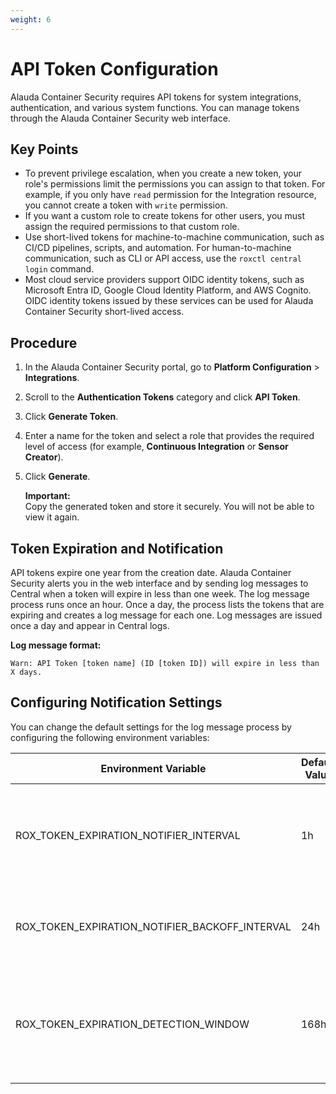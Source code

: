 ```yaml
---
weight: 6
---
```


# API Token Configuration

Alauda Container Security requires API tokens for system integrations, authentication, and various system functions. You can manage tokens through the Alauda Container Security web interface.

## Key Points

- To prevent privilege escalation, when you create a new token, your role's permissions limit the permissions you can assign to that token. For example, if you only have `read` permission for the Integration resource, you cannot create a token with `write` permission.
- If you want a custom role to create tokens for other users, you must assign the required permissions to that custom role.
- Use short-lived tokens for machine-to-machine communication, such as CI/CD pipelines, scripts, and automation. For human-to-machine communication, such as CLI or API access, use the `roxctl central login` command.
- Most cloud service providers support OIDC identity tokens, such as Microsoft Entra ID, Google Cloud Identity Platform, and AWS Cognito. OIDC identity tokens issued by these services can be used for Alauda Container Security short-lived access.

## Procedure

1. In the Alauda Container Security portal, go to **Platform Configuration** > **Integrations**.
2. Scroll to the **Authentication Tokens** category and click **API Token**.
3. Click **Generate Token**.
4. Enter a name for the token and select a role that provides the required level of access (for example, **Continuous Integration** or **Sensor Creator**).
5. Click **Generate**.

   **Important:**  
   Copy the generated token and store it securely. You will not be able to view it again.

## Token Expiration and Notification

API tokens expire one year from the creation date. Alauda Container Security alerts you in the web interface and by sending log messages to Central when a token will expire in less than one week. The log message process runs once an hour. Once a day, the process lists the tokens that are expiring and creates a log message for each one. Log messages are issued once a day and appear in Central logs.

**Log message format:**

```
Warn: API Token [token name] (ID [token ID]) will expire in less than X days.
```

## Configuring Notification Settings

You can change the default settings for the log message process by configuring the following environment variables:

| Environment Variable                         | Default Value | Description                                                                                  |
|-----------------------------------------------|--------------|----------------------------------------------------------------------------------------------|
| ROX_TOKEN_EXPIRATION_NOTIFIER_INTERVAL        | 1h           | Frequency at which the background process checks and logs expiring tokens.                    |
| ROX_TOKEN_EXPIRATION_NOTIFIER_BACKOFF_INTERVAL| 24h          | Frequency at which notifications are issued for expiring tokens.                              |
| ROX_TOKEN_EXPIRATION_DETECTION_WINDOW         | 168h         | Time period before token expiration that triggers a notification (default: 1 week).           |